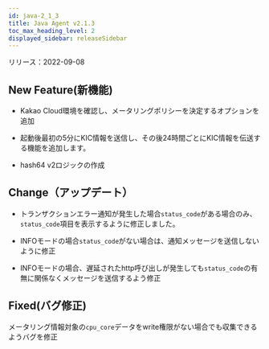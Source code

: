 ```yaml
---
id: java-2_1_3
title: Java Agent v2.1.3
toc_max_heading_level: 2
displayed_sidebar: releaseSidebar
---
```



リリース：2022-09-08

## New Feature(新機能)

- Kakao Cloud環境を確認し、メータリングポリシーを決定するオプションを追加

- 起動後最初の5分にKIC情報を送信し、その後24時間ごとにKIC情報を伝送する機能を追加します。

- hash64 v2ロジックの作成

## Change（アップデート）

- トランザクションエラー通知が発生した場合`status_code`がある場合のみ、`status_code`項目を表示するように修正しました。

- INFOモードの場合`status_code`がない場合は、通知メッセージを送信しないように修正

- INFOモードの場合、遅延されたhttp呼び出しが発生しても`status_code`の有無に関係なくメッセージを送信するよう修正

## Fixed(バグ修正)

メータリング情報対象の`cpu_core`データをwrite権限がない場合でも収集できるようバグを修正
